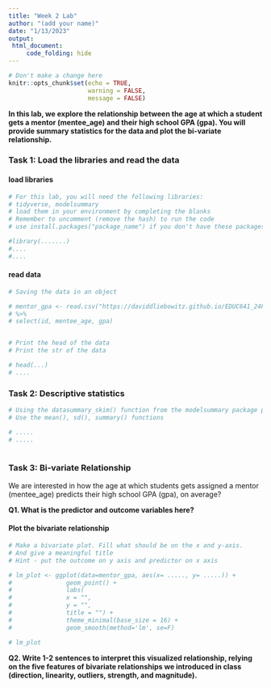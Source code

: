 ```yaml
---
title: "Week 2 Lab"
author: "(add your name)"
date: "1/13/2023"
output: 
 html_document:
     code_folding: hide
---
```


```r
# Don't make a change here
knitr::opts_chunk$set(echo = TRUE,
                      warning = FALSE,
                      message = FALSE)
```

**In this lab, we explore the relationship between the age at which a student gets a mentor (mentee_age) and their high school GPA (gpa). You will provide summary statistics for the data and plot the bi-variate relationship.** 

### Task 1: Load the libraries and read the data

#### load libraries

```r
# For this lab, you will need the following libraries: 
# tidyverse, modelsummary
# load them in your environment by completing the blanks
# Remember to uncomment (remove the hash) to run the code
# use install.packages("package_name") if you don't have these packages

#library(.......)
#....
#....
```

#### read data 

```r
# Saving the data in an object

# mentor_gpa <- read.csv("https://daviddliebowitz.github.io/EDUC641_24F/data/ah02.csv")
# %>% 
# select(id, mentee_age, gpa)


# Print the head of the data
# Print the str of the data

# head(...)
# ....
```

### Task 2: Descriptive statistics

```r

# Using the datasummary_skim() function from the modelsummary package provide some descriptive statistics for the variables - mentee_age and gpa
# Use the mean(), sd(), summary() functions

# .....
# .....
 
```


### Task 3: Bi-variate Relationship

We are interested in how the age at which students gets assigned a mentor (mentee_age) predicts their high school GPA (gpa), on average?

**Q1. What is the predictor and outcome variables here?**

*<Enter answer here>*

#### Plot the bivariate relationship

```r
# Make a bivariate plot. Fill what should be on the x and y-axis.
# And give a meaningful title
# Hint - put the outcome on y axis and predictor on x axis

# lm_plot <- ggplot(data=mentor_gpa, aes(x= ....., y= .....)) + 
#               geom_point() +
#               labs(
#               x = "",
#               y = "",
#               title = "") +
#               theme_minimal(base_size = 16) +
#               geom_smooth(method='lm', se=F)

# lm_plot
```

**Q2. Write 1-2 sentences to interpret this visualized relationship, relying on the five features of bivariate relationships we introduced in class (direction, linearity, outliers, strength, and magnitude).**

*<Enter answer here>*


